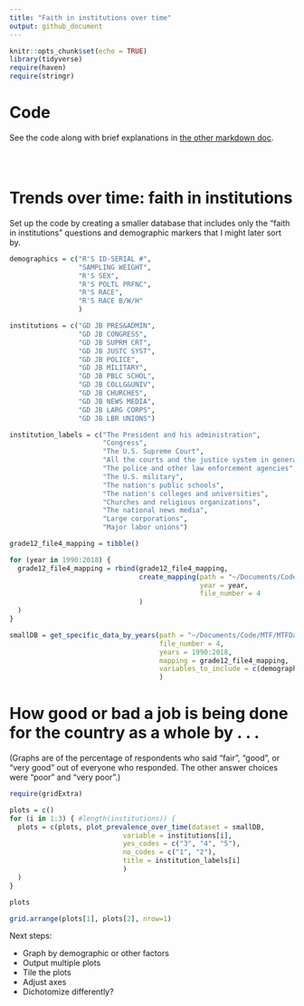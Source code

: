 ```yaml
---
title: "Faith in institutions over time"
output: github_document
---
```

```r
knitr::opts_chunk$set(echo = TRUE)
library(tidyverse)
require(haven)
require(stringr)
```

# Code

See the code along with brief explanations in [the other markdown doc](LINK).

```r
```

```r
```

```r
```

# Trends over time: faith in institutions

Set up the code by creating a smaller database that includes only the "faith in institutions" questions and demographic markers that I might later sort by.

```r
demographics = c("R'S ID-SERIAL #",
                 "SAMPLING WEIGHT",
                 "R'S SEX",
                 "R'S POLTL PRFNC",
                 "R'S RACE",
                 "R'S RACE B/W/H"
                 )

institutions = c("GD JB PRES&ADMIN",
                 "GD JB CONGRESS",
                 "GD JB SUPRM CRT",
                 "GD JB JUSTC SYST",
                 "GD JB POLICE",
                 "GD JB MILITARY",
                 "GD JB PBLC SCHOL",
                 "GD JB COLLG&UNIV",
                 "GD JB CHURCHES",
                 "GD JB NEWS MEDIA",
                 "GD JB LARG CORPS",
                 "GD JB LBR UNIONS")

institution_labels = c("The President and his administration",
                       "Congress",
                       "The U.S. Supreme Court",
                       "All the courts and the justice system in general",
                       "The police and other law enforcement agencies",
                       "The U.S. military",
                       "The nation's public schools",
                       "The nation's colleges and universities",
                       "Churches and religious organizations",
                       "The national news media",
                       "Large corporations",
                       "Major labor unions")

```

``` r
grade12_file4_mapping = tibble()

for (year in 1990:2018) {
  grade12_file4_mapping = rbind(grade12_file4_mapping,
                                create_mapping(path = "~/Documents/Code/MTF/MTFData/12th_grade/",
                                               year = year,
                                               file_number = 4
                                )
  )
}
```

```r
smallDB = get_specific_data_by_years(path = "~/Documents/Code/MTF/MTFData/12th_grade/",
                                     file_number = 4,
                                     years = 1990:2018,
                                     mapping = grade12_file4_mapping,
                                     variables_to_include = c(demographics, institutions)
                                     )
```

# How good or bad a job is being done for the country as a whole by . . .

(Graphs are of the percentage of respondents who said "fair", "good", or "very good" out of everyone who responded. The other answer choices were "poor" and "very poor".)
``` r
require(gridExtra)

plots = c()
for (i in 1:3) { #length(institutions)) {
  plots = c(plots, plot_prevalence_over_time(dataset = smallDB,
                            variable = institutions[i],
                            yes_codes = c("3", "4", "5"),
                            no_codes = c("1", "2"),
                            title = institution_labels[i]
                            )
  )
}

plots

grid.arrange(plots[1], plots[2], nrow=1)
```

Next steps:

* Graph by demographic or other factors
* Output multiple plots
* Tile the plots
* Adjust axes
* Dichotomize differently?

